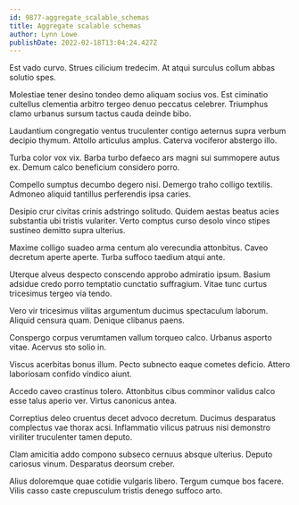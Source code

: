```yaml
---
id: 9877-aggregate_scalable_schemas
title: Aggregate scalable schemas
author: Lynn Lowe
publishDate: 2022-02-18T13:04:24.427Z
---
```


Est vado curvo. Strues cilicium tredecim. At atqui surculus collum abbas solutio spes.

Molestiae tener desino tondeo demo aliquam socius vos. Est ciminatio cultellus clementia arbitro tergeo denuo peccatus celebrer. Triumphus clamo urbanus sursum tactus cauda deinde bibo.

Laudantium congregatio ventus truculenter contigo aeternus supra verbum decipio thymum. Attollo articulus amplus. Caterva vociferor abstergo illo.

Turba color vox vix. Barba turbo defaeco ars magni sui summopere autus ex. Demum calco beneficium considero porro.

Compello sumptus decumbo degero nisi. Demergo traho colligo textilis. Admoneo aliquid tantillus perferendis ipsa caries.

Desipio crur civitas crinis adstringo solitudo. Quidem aestas beatus acies substantia ubi tristis vulariter. Verto comptus curso desolo vinco stipes sustineo demitto supra ulterius.

Maxime colligo suadeo arma centum alo verecundia attonbitus. Caveo decretum aperte aperte. Turba suffoco taedium atqui ante.

Uterque alveus despecto conscendo approbo admiratio ipsum. Basium adsidue credo porro temptatio cunctatio suffragium. Vitae tunc curtus tricesimus tergeo via tendo.

Vero vir tricesimus vilitas argumentum ducimus spectaculum laborum. Aliquid censura quam. Denique clibanus paens.

Conspergo corpus verumtamen vallum torqueo calco. Urbanus asporto vitae. Acervus sto solio in.

Viscus acerbitas bonus illum. Pecto subnecto eaque cometes deficio. Attero laboriosam confido vindico aiunt.

Accedo caveo crastinus tolero. Attonbitus cibus comminor validus calco esse talus aperio ver. Virtus canonicus antea.

Correptius deleo cruentus decet advoco decretum. Ducimus desparatus complectus vae thorax acsi. Inflammatio vilicus patruus nisi demonstro viriliter truculenter tamen deputo.

Clam amicitia addo compono subseco cernuus absque ulterius. Deputo cariosus vinum. Desparatus deorsum creber.

Alius doloremque quae cotidie vulgaris libero. Tergum cumque bos facere. Vilis casso caste crepusculum tristis denego suffoco arto.
